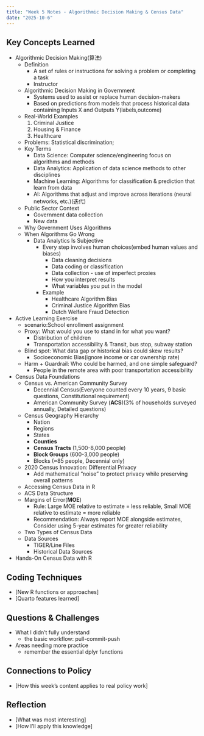 ```yaml
---
title: "Week 5 Notes - Algorithmic Decision Making & Census Data"
date: "2025-10-6"
---
```


## Key Concepts Learned
- Algorithmic Decision Making(算法)
  - Definition
    - A set of rules or instructions for solving a problem or completing a task
    - Instructor 
  - Algorithmic Decision Making in Government
    - Systems used to assist or replace human decision-makers
    - Based on predictions from models that process historical data containing Inputs X and Outputs Y(labels,outcome)
  - Real-World Examples
    1. Criminal Justice
    2. Housing & Finance
    3. Healthcare
  - Problems: Statistical discrimination;
  - Key Terms
    - Data Science: Computer science/engineering focus on algorithms and methods
    - Data Analytics: Application of data science methods to other disciplines
    - Machine Learning: Algorithms for classification & prediction that learn from data
    - AI: Algorithms that adjust and improve across iterations (neural networks, etc.)(迭代)
  - Public Sector Context
    - Government data collection
    - New data
  - Why Government Uses Algorithms
  - When Algorithms Go Wrong
    - Data Analytics Is Subjective
      - Every step involves human choices(embed human values and biases)
        - Data cleaning decisions
        - Data coding or classification
        - Data collection - use of imperfect proxies
        - How you interpret results
        - What variables you put in the model
      - Example
        - Healthcare Algorithm Bias
        - Criminal Justice Algorithm Bias
        - Dutch Welfare Fraud Detection
- Active Learning Exercise
  - scenario:School enrollment assignment
  - Proxy: What would you use to stand in for what you want?
    - Distribution of children
    - Transportation accessibility & Transit, bus stop, subway station
  - Blind spot: What data gap or historical bias could skew results?
    - Socioeconomic Bias(ignore income or car ownership rate)
  - Harm + Guardrail: Who could be harmed, and one simple safeguard?
    - People in the remote area with poor transportation accessibility
- Census Data Foundations
  - Census vs. American Community Survey
    - Decennial Census(Everyone counted every 10 years, 9 basic questions, Constitutional requirement)
    - American Community Survey (**ACS**)(3% of households surveyed annually, Detailed questions)
  - Census Geography Hierarchy
    - Nation
    - Regions  
    - States
    - **Counties**
    - **Census Tracts** (1,500-8,000 people)
    - **Block Groups** (600-3,000 people)  
    - Blocks (≈85 people, Decennial only)
  - 2020 Census Innovation: Differential Privacy
    - Add mathematical “noise” to protect privacy while preserving overall patterns
  - Accessing Census Data in R
  - ACS Data Structure
  - Margins of Error(**MOE**)
    - Rule: Large MOE relative to estimate = less reliable, Small MOE relative to estimate = more reliable
    - Recommendation: Always report MOE alongside estimates, Consider using 5-year estimates for greater reliability
  - Two Types of Census Data
  - Data Sources
    - TIGER/Line Files
    - Historical Data Sources
- Hands-On Census Data with R
    

## Coding Techniques
- [New R functions or approaches]
- [Quarto features learned]

## Questions & Challenges
- What I didn't fully understand
  - the basic workflow: pull-commit-push
- Areas needing more practice
  - remember the essential dplyr functions

## Connections to Policy
- [How this week's content applies to real policy work]

## Reflection
- [What was most interesting]
- [How I'll apply this knowledge]
